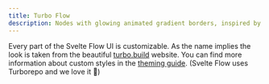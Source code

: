 ```yaml
---
title: Turbo Flow
description: Nodes with glowing animated gradient borders, inspired by the turbo.build website
---
```


Every part of the Svelte Flow UI is customizable. As the name implies the look is taken from the beautiful [turbo.build](https://turbo.build/pack/docs/core-concepts#function-level-caching) website. You can find more information about custom styles in the [theming guide](/learn/customization/theming). (Svelte Flow uses Turborepo and we love it 💜)

<RemoteCodeViewer route="examples/styling/turbo-flow" framework="svelte" />
